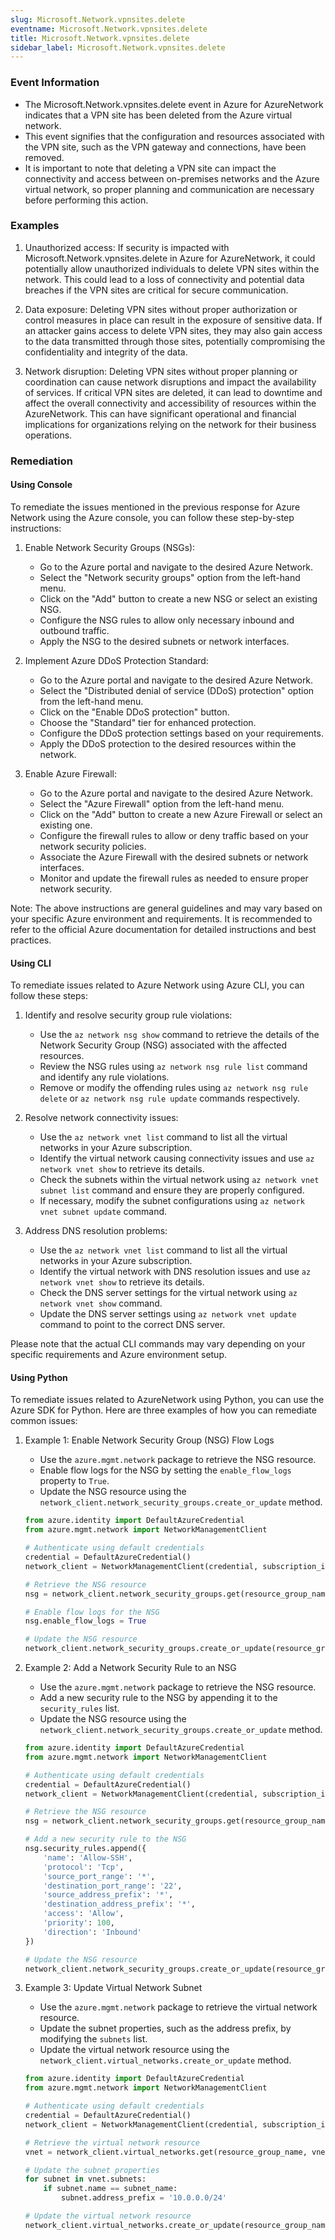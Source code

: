 ```yaml
--- 
slug: Microsoft.Network.vpnsites.delete
eventname: Microsoft.Network.vpnsites.delete
title: Microsoft.Network.vpnsites.delete
sidebar_label: Microsoft.Network.vpnsites.delete
---
```

                       
### Event Information

- The Microsoft.Network.vpnsites.delete event in Azure for AzureNetwork indicates that a VPN site has been deleted from the Azure virtual network.
- This event signifies that the configuration and resources associated with the VPN site, such as the VPN gateway and connections, have been removed.
- It is important to note that deleting a VPN site can impact the connectivity and access between on-premises networks and the Azure virtual network, so proper planning and communication are necessary before performing this action.


### Examples

1. Unauthorized access: If security is impacted with Microsoft.Network.vpnsites.delete in Azure for AzureNetwork, it could potentially allow unauthorized individuals to delete VPN sites within the network. This could lead to a loss of connectivity and potential data breaches if the VPN sites are critical for secure communication.

2. Data exposure: Deleting VPN sites without proper authorization or control measures in place can result in the exposure of sensitive data. If an attacker gains access to delete VPN sites, they may also gain access to the data transmitted through those sites, potentially compromising the confidentiality and integrity of the data.

3. Network disruption: Deleting VPN sites without proper planning or coordination can cause network disruptions and impact the availability of services. If critical VPN sites are deleted, it can lead to downtime and affect the overall connectivity and accessibility of resources within the AzureNetwork. This can have significant operational and financial implications for organizations relying on the network for their business operations.

### Remediation

#### Using Console

To remediate the issues mentioned in the previous response for Azure Network using the Azure console, you can follow these step-by-step instructions:

1. Enable Network Security Groups (NSGs):
   - Go to the Azure portal and navigate to the desired Azure Network.
   - Select the "Network security groups" option from the left-hand menu.
   - Click on the "Add" button to create a new NSG or select an existing NSG.
   - Configure the NSG rules to allow only necessary inbound and outbound traffic.
   - Apply the NSG to the desired subnets or network interfaces.

2. Implement Azure DDoS Protection Standard:
   - Go to the Azure portal and navigate to the desired Azure Network.
   - Select the "Distributed denial of service (DDoS) protection" option from the left-hand menu.
   - Click on the "Enable DDoS protection" button.
   - Choose the "Standard" tier for enhanced protection.
   - Configure the DDoS protection settings based on your requirements.
   - Apply the DDoS protection to the desired resources within the network.

3. Enable Azure Firewall:
   - Go to the Azure portal and navigate to the desired Azure Network.
   - Select the "Azure Firewall" option from the left-hand menu.
   - Click on the "Add" button to create a new Azure Firewall or select an existing one.
   - Configure the firewall rules to allow or deny traffic based on your network security policies.
   - Associate the Azure Firewall with the desired subnets or network interfaces.
   - Monitor and update the firewall rules as needed to ensure proper network security.

Note: The above instructions are general guidelines and may vary based on your specific Azure environment and requirements. It is recommended to refer to the official Azure documentation for detailed instructions and best practices.

#### Using CLI

To remediate issues related to Azure Network using Azure CLI, you can follow these steps:

1. Identify and resolve security group rule violations:
   - Use the `az network nsg show` command to retrieve the details of the Network Security Group (NSG) associated with the affected resources.
   - Review the NSG rules using `az network nsg rule list` command and identify any rule violations.
   - Remove or modify the offending rules using `az network nsg rule delete` or `az network nsg rule update` commands respectively.

2. Resolve network connectivity issues:
   - Use the `az network vnet list` command to list all the virtual networks in your Azure subscription.
   - Identify the virtual network causing connectivity issues and use `az network vnet show` to retrieve its details.
   - Check the subnets within the virtual network using `az network vnet subnet list` command and ensure they are properly configured.
   - If necessary, modify the subnet configurations using `az network vnet subnet update` command.

3. Address DNS resolution problems:
   - Use the `az network vnet list` command to list all the virtual networks in your Azure subscription.
   - Identify the virtual network with DNS resolution issues and use `az network vnet show` to retrieve its details.
   - Check the DNS server settings for the virtual network using `az network vnet show` command.
   - Update the DNS server settings using `az network vnet update` command to point to the correct DNS server.

Please note that the actual CLI commands may vary depending on your specific requirements and Azure environment setup.

#### Using Python

To remediate issues related to AzureNetwork using Python, you can use the Azure SDK for Python. Here are three examples of how you can remediate common issues:

1. Example 1: Enable Network Security Group (NSG) Flow Logs
   - Use the `azure.mgmt.network` package to retrieve the NSG resource.
   - Enable flow logs for the NSG by setting the `enable_flow_logs` property to `True`.
   - Update the NSG resource using the `network_client.network_security_groups.create_or_update` method.

   ```python
   from azure.identity import DefaultAzureCredential
   from azure.mgmt.network import NetworkManagementClient

   # Authenticate using default credentials
   credential = DefaultAzureCredential()
   network_client = NetworkManagementClient(credential, subscription_id)

   # Retrieve the NSG resource
   nsg = network_client.network_security_groups.get(resource_group_name, nsg_name)

   # Enable flow logs for the NSG
   nsg.enable_flow_logs = True

   # Update the NSG resource
   network_client.network_security_groups.create_or_update(resource_group_name, nsg_name, nsg)
   ```

2. Example 2: Add a Network Security Rule to an NSG
   - Use the `azure.mgmt.network` package to retrieve the NSG resource.
   - Add a new security rule to the NSG by appending it to the `security_rules` list.
   - Update the NSG resource using the `network_client.network_security_groups.create_or_update` method.

   ```python
   from azure.identity import DefaultAzureCredential
   from azure.mgmt.network import NetworkManagementClient

   # Authenticate using default credentials
   credential = DefaultAzureCredential()
   network_client = NetworkManagementClient(credential, subscription_id)

   # Retrieve the NSG resource
   nsg = network_client.network_security_groups.get(resource_group_name, nsg_name)

   # Add a new security rule to the NSG
   nsg.security_rules.append({
       'name': 'Allow-SSH',
       'protocol': 'Tcp',
       'source_port_range': '*',
       'destination_port_range': '22',
       'source_address_prefix': '*',
       'destination_address_prefix': '*',
       'access': 'Allow',
       'priority': 100,
       'direction': 'Inbound'
   })

   # Update the NSG resource
   network_client.network_security_groups.create_or_update(resource_group_name, nsg_name, nsg)
   ```

3. Example 3: Update Virtual Network Subnet
   - Use the `azure.mgmt.network` package to retrieve the virtual network resource.
   - Update the subnet properties, such as the address prefix, by modifying the `subnets` list.
   - Update the virtual network resource using the `network_client.virtual_networks.create_or_update` method.

   ```python
   from azure.identity import DefaultAzureCredential
   from azure.mgmt.network import NetworkManagementClient

   # Authenticate using default credentials
   credential = DefaultAzureCredential()
   network_client = NetworkManagementClient(credential, subscription_id)

   # Retrieve the virtual network resource
   vnet = network_client.virtual_networks.get(resource_group_name, vnet_name)

   # Update the subnet properties
   for subnet in vnet.subnets:
       if subnet.name == subnet_name:
           subnet.address_prefix = '10.0.0.0/24'

   # Update the virtual network resource
   network_client.virtual_networks.create_or_update(resource_group_name, vnet_name, vnet)
   ```


 